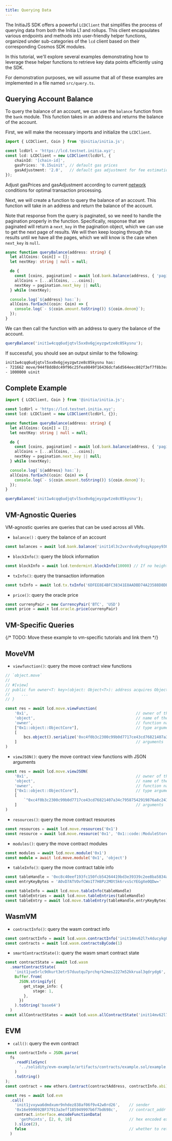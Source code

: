 ```yaml
---
title: Querying Data
---
```


The InitiaJS SDK offers a powerful `LCDClient` that simplifies the process of querying data from both the Initia L1 and rollups. This client encapsulates various endpoints and methods into user-friendly helper functions, organized under sub-categories of the `lcd` client based on their corresponding Cosmos SDK modules.

In this tutorial, we'll explore several examples demonstrating how to leverage these helper functions to retrieve key data points efficiently using the SDK.

For demonstration purposes, we will assume that all of these examples are implemented in a file named `src/query.ts`.

## Querying Account Balance

To query the balance of an account, we can use the `balance` function from the `bank` module. This function takes in an address and returns the balance of the account.

First, we will make the necessary imports and initialize the `LCDClient`.

```ts
import { LCDClient, Coin } from '@initia/initia.js';

const lcdUrl = 'https://lcd.testnet.initia.xyz';
const lcd: LCDClient = new LCDClient(lcdUrl, {
    chainId: '[chain-id]',
    gasPrices: '0.15uinit', // default gas prices
    gasAdjustment: '2.0',   // default gas adjustment for fee estimation
});
```

<Note> Adjust gasPrices and gasAdjustment according to current [network](/resources/developer/networks) conditions for optimal transaction processing. </Note>

Next, we will create a function to query the balance of an account. This function will take in an address and return the balance of the account.

Note that response from the query is paginated, so we need to handle the pagination properly in the function. Specifically, response that are paginated will return a `next_key` in the pagination object, which we can use to get the next page of results. We will then keep looping through the results until we have all the pages, which we will know is the case when `next_key` is `null`.

```ts
async function queryBalance(address: string) {
  let allCoins: Coin[] = [];
  let nextKey: string | null = null;

  do {
    const [coins, pagination] = await lcd.bank.balance(address, { 'pagination.key': nextKey || undefined });
    allCoins = [...allCoins, ...coins];
    nextKey = pagination.next_key || null;
  } while (nextKey);

  console.log(`${address} has:`);
  allCoins.forEach((coin: Coin) => {
    console.log(`- ${coin.amount.toString()} ${coin.denom}`);
  });
}
```

We can then call the function with an address to query the balance of the account.

```ts
queryBalance('init1w4cqq6udjqtvl5xx0x6gjeyzgwtze8c05kysnu');
```

If successful, you should see an output similar to the following:

```sh
init1w4cqq6udjqtvl5xx0x6gjeyzgwtze8c05kysnu has:
- 721662 move/944f8dd8dc49f96c25fea9849f16436dcfa6d564eec802f3ef7f8b3ea85368ff
- 1000000 uinit
```

## Complete Example

```ts src/query.ts
import { LCDClient, Coin } from '@initia/initia.js';

const lcdUrl = 'https://lcd.testnet.initia.xyz';
const lcd: LCDClient = new LCDClient(lcdUrl, {});

async function queryBalance(address: string) {
  let allCoins: Coin[] = [];
  let nextKey: string | null = null;

  do {
    const [coins, pagination] = await lcd.bank.balance(address, { 'pagination.key': nextKey || undefined });
    allCoins = [...allCoins, ...coins];
    nextKey = pagination.next_key || null;
  } while (nextKey);

  console.log(`${address} has:`);
  allCoins.forEach((coin: Coin) => {
    console.log(`- ${coin.amount.toString()} ${coin.denom}`);
  });
}

queryBalance('init1w4cqq6udjqtvl5xx0x6gjeyzgwtze8c05kysnu');
```


## VM-Agnostic Queries

VM-agnostic queries are queries that can be used across all VMs.

- `balance()` : query the balance of an account
```typescript
const balances = await lcd.bank.balance('init14l3c2vxrdvu6y0sqykppey930s4kufsvt97aeu')
```
- `blockInfo()`: query the block information
```typescript
const blockInfo = await lcd.tendermint.blockInfo(10000) // If no height is given, the latest block is returned. 
```
- `txInfo()`: query the transaction information
```typescript
const txInfo = await lcd.tx.txInfo('6DFEE8E4BFC38341E8AADBD74A23588D8DE94FA38052CB5721DDA780A24F8B1D')
```
- `price()`: query the oracle price
```typescript
const currenyPair = new CurrencyPair('BTC', 'USD')
const price = await lcd.oracle.price(currenyPair)
```

## VM-Specific Queries

{/* TODO: Move these example to vm-specific tutorials and link them */}

## MoveVM

- `viewfunction()`: query the move contract view functions

```typescript
// `object.move`
// 
// #[view]
// public fun owner<T: key>(object: Object<T>): address acquires ObjectCore {
//     ...
// }

const res = await lcd.move.viewFunction(
    '0x1',                                               // owner of the module
    'object',                                            // name of the module
    'owner',                                             // function name
    ["0x1::object::ObjectCore"],                         // type arguments
    [
        bcs.object().serialize('0xc4f0b3c2300c99b0d7717ce43cd76821407a34c79587542919876a8c241a2f94').toBase64(),
    ]                                                    // arguments
)
```
- `viewJSON()`: query the move contract view functions with JSON arguments
```typescript
const res = await lcd.move.viewJSON(
    '0x1',                                               // owner of the module
    'object',                                            // name of the module
    'owner',                                             // function name
    ["0x1::object::ObjectCore"],                         // type arguments
    [
        `"0xc4f0b3c2300c99b0d7717ce43cd76821407a34c79587542919876a8c241a2f94"`,
    ]                                                    // arguments
)
```

- `resources()`: query the move contract resources
```typescript
const resources = await lcd.move.resources('0x1')
const resource = await lcd.move.resource('0x1', '0x1::code::ModuleStore')
```

- `modules()`: query the move contract modules
```typescript
const modules = await lcd.move.module('0x1')
const module = await lcd.move.module('0x1', 'object')
```

- `tableInfo()`: query the move contract table info
```typescript
const tableHandle = '0xc8c40eef193fc150fcb54264419bd3e39339c2ee8ba5834aed7826a9841cfb53'
const entryKeyBytes = 'A0vD7ATVOvfCWo1T7H8Pz2MOt5k6rvsScYEGgXe0QDw='

const tableInfo = await lcd.move.tableInfo(tableHandle)
const tableEntries = await lcd.move.tableEntries(tableHandle)
const tableEntry = await lcd.move.tableEntry(tableHandle,entryKeyBytes)
```

## WasmVM

- `contractInfo()`: query the wasm contract info
```typescript
const contractInfo = await lcd.wasm.contractInfo('init14mv62l7x4ducykg0crfa9a22egf8yrltmxzy84zn0wqgmr496jqs5z7k0c')
const contracts = await lcd.wasm.contractsByCode(1) 
```

- `smartContractState()`: query the wasm smart contract state
```typescript
const contractState = await lcd.wasm
  .smartContractState(
    'init1jue5rlc9dkurt3etr57duutqu7prchqrk2mes2227m52kkrual3qdrydg6',  // contract address
    Buffer.from(
      JSON.stringify({                                                  // query data 
        get_stage_info: {
            stage: 1,
        },
      })
    ).toString('base64')
  )
const allContractStates = await lcd.wasm.allContractState('init14mv62l7x4ducykg0crfa9a22egf8yrltmxzy84zn0wqgmr496jqs5z7k0c')
```

## EVM

- `call()`: query the evm contract
```typescript
const contractInfo = JSON.parse(
  fs
    .readFileSync(
      '../solidity/evm-example/artifacts/contracts/example.sol/example.json' // path of build response
    )
    .toString()
);
const contract = new ethers.Contract(contractAddress, contractInfo.abi)

const res = await lcd.evm
  .call(
    'init1jvxywa6dmdxumr9nhdez838af06f9v42w0rd26',    // sender
    '0x16e999092BF37913a3eff185949997b6f7bd698c',     // contract_addr
    contract.interface.encodeFunctionData(
      'getPoints', [2, 0, 10]                         // hex encoded execution input bytes
    ).slice(2),
    false                                             // whether to return the trace
  )
```
